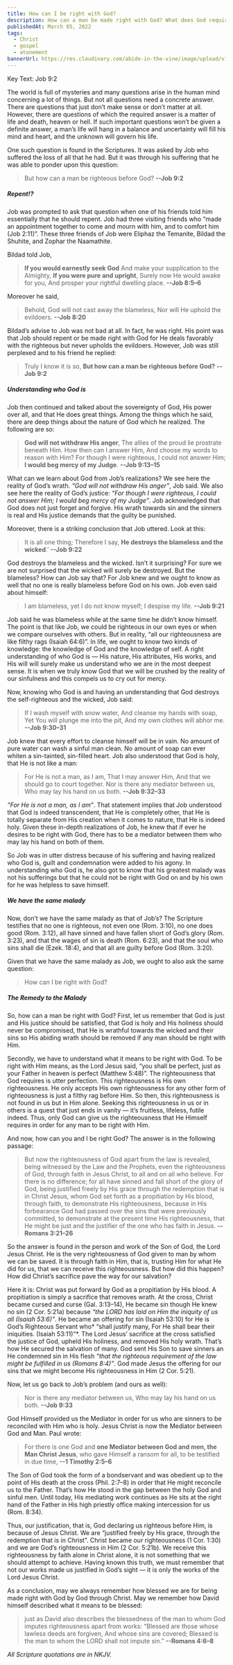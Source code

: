 ```yaml
---
title: How can I be right with God?
description: How can a man be made right with God? What does God require in order for a man to be right with Him? This is the question that every believer should know and understand.
publishedAt: March 05, 2022
tags:
  - Christ
  - gospel
  - atonement
bannerUrl: https://res.cloudinary.com/abide-in-the-vine/image/upload/v1646447017/pexels_markus_spiske_105857_237b3262c7.jpg
---
```


Key Text: Job 9:2

The world is full of mysteries and many questions arise in the human mind concerning a lot of things. But not all questions need a concrete answer. There are questions that just don’t make sense or don’t matter at all. However, there are questions of which the required answer is a matter of life and death, heaven or hell. If such important questions won’t be given a definite answer, a man’s life will hang in a balance and uncertainty will fill his mind and heart, and the unknown will govern his life.

One such question is found in the Scriptures. It was asked by Job who suffered the loss of all that he had. But it was through his suffering that he was able to ponder upon this question:

> But how can a man be righteous before God?
> **--Job 9:2**

##### **Repent!?**

Job was prompted to ask that question when one of his friends told him essentially that he should repent. Job had three visiting friends who “made an appointment together to come and mourn with him, and to comfort him (Job 2:11)”. These three friends of Job were Eliphaz the Temanite, Bildad the Shuhite, and Zophar the Naamathite.

Bildad told Job,

> **If you would earnestly seek God**
> And make your supplication to the Almighty,
> **If you were pure and upright**,
> Surely now He would awake for you,
> And prosper your rightful dwelling place.
> **--Job 8:5–6**

Moreover he said,

> Behold, God will not cast away the blameless,
> Nor will He uphold the evildoers.
> **--Job 8:20**

Bildad’s advise to Job was not bad at all. In fact, he was right. His point was that Job should repent or be made right with God for He deals favorably with the righteous but never upholds the evildoers. However, Job was still perplexed and to his friend he replied:

> Truly I know it is so,
> **But how can a man be righteous before God?**
> **--Job 9:2**

##### **Understanding who God is**

Job then continued and talked about the sovereignty of God, His power over all, and that He does great things. Among the things which he said, there are deep things about the nature of God which he realized. The following are so:

> **God will not withdraw His anger**,
> The allies of the proud lie prostrate beneath Him.
> How then can I answer Him,
> And choose my words to reason with Him?
> For though I were righteous, I could not answer Him;
> **I would beg mercy of my Judge**.
> **--Job 9:13–15**

What can we learn about God from Job’s realizations? We see here the reality of God’s wrath. _“God will not withdraw His anger”_, Job said. We also see here the reality of God’s justice: _“For though I were righteous, I could not answer Him; I would beg mercy of my Judge”_. Job acknowledged that God does not just forget and forgive. His wrath towards sin and the sinners is real and His justice demands that the guilty be punished.

Moreover, there is a striking conclusion that Job uttered. Look at this:

> It is all one thing;
> Therefore I say, **He destroys the blameless and the wicked**.’
> **--Job 9:22**

God destroys the blameless and the wicked. Isn’t it surprising? For sure we are not surprised that the wicked will surely be destroyed. But the blameless? How can Job say that? For Job knew and we ought to know as well that no one is really blameless before God on his own. Job even said about himself:

> I am blameless, yet I do not know myself;
> I despise my life.
> **--Job 9:21**

Job said he was blameless while at the same time he didn’t know himself. The point is that like Job, we could be righteous in our own eyes or when we compare ourselves with others. But in reality, “all our righteousness are like filthy rags (Isaiah 64:6)”. In life, we ought to know two kinds of knowledge: the knowledge of God and the knowledge of self. A right understanding of who God is — His nature, His attributes, His works, and His will will surely make us understand who we are in the most deepest sense. It is when we truly know God that we will be crushed by the reality of our sinfulness and this compels us to cry out for mercy.

Now, knowing who God is and having an understanding that God destroys the self-righteous and the wicked, Job said:

> If I wash myself with snow water,
> And cleanse my hands with soap,
> Yet You will plunge me into the pit,
> And my own clothes will abhor me.
> **--Job 9:30–31**

Job knew that every effort to cleanse himself will be in vain. No amount of pure water can wash a sinful man clean. No amount of soap can ever whiten a sin-tainted, sin-filled heart. Job also understood that God is holy, that He is not like a man:

> For He is not a man, as I am,
> That I may answer Him,
> And that we should go to court together.
> Nor is there any mediator between us,
> Who may lay his hand on us both.
> **--Job 9:32–33**

_“For He is not a man, as I am”_. That statement implies that Job understood that God is indeed transcendent, that He is completely other, that He is totally separate from His creation when it comes to nature, that He is indeed holy. Given these in-depth realizations of Job, he knew that if ever he desires to be right with God, there has to be a mediator between them who may lay his hand on both of them.

So Job was in utter distress because of his suffering and having realized who God is, guilt and condemnation were added to his agony. In understanding who God is, he also got to know that his greatest malady was not his sufferings but that he could not be right with God on and by his own for he was helpless to save himself.

##### **We have the same malady**

Now, don’t we have the same malady as that of Job’s? The Scripture testifies that no one is righteous, not even one (Rom. 3:10), no one does good (Rom. 3:12), all have sinned and have fallen short of God’s glory (Rom. 3:23), and that the wages of sin is death (Rom. 6:23), and that the soul who sins shall die (Ezek. 18:4), and that all are guilty before God (Rom. 3:20).

Given that we have the same malady as Job, we ought to also ask the same question:

> How can I be right with God?

##### **The Remedy to the Malady**

So, how can a man be right with God? First, let us remember that God is just and His justice should be satisfied, that God is holy and His holiness should never be compromised, that He is wrathful towards the wicked and their sins so His abiding wrath should be removed if any man should be right with Him.

Secondly, we have to understand what it means to be right with God. To be right with Him means, as the Lord Jesus said, “you shall be perfect, just as your Father in heaven is perfect (Matthew 5:48)”. The righteousness that God requires is utter perfection. This righteousness is His own righteousness. He only accepts His own righteousness for any other form of righteousness is just a filthy rag before Him. So then, this righteousness is not found in us but in Him alone. Seeking this righteousness in us or in others is a quest that just ends in vanity — it’s fruitless, lifeless, futile indeed. Thus, only God can give us the righteousness that He Himself requires in order for any man to be right with Him.

And now, how can you and I be right God? The answer is in the following passage:

> But now the righteousness of God apart from the law is revealed, being witnessed by the Law and the Prophets,
> even the righteousness of God, through faith in Jesus Christ, to all and on all who believe. For there is no difference;
> for all have sinned and fall short of the glory of God,
> being justified freely by His grace through the redemption that is in Christ Jesus, whom God set forth as a propitiation by His blood, through faith, to demonstrate His righteousness, because in His forbearance God had passed over the sins that were previously committed,
> to demonstrate at the present time His righteousness, that He might be just and the justifier of the one who has faith in Jesus.
> **--Romans 3:21–26**

So the answer is found in the person and work of the Son of God, the Lord Jesus Christ. He is the very righteousness of God given to man by whom we can be saved. It is through faith in Him, that is, trusting Him for what He did for us, that we can receive this righteousness. But how did this happen? How did Christ’s sacrifice pave the way for our salvation?

Here it is: Christ was put forward by God as a propitiation by His blood. A propitiation is simply a sacrifice that removes wrath. At the cross, Christ became cursed and curse (Gal. 3:13–14), He became sin though He knew no sin (2 Cor. 5:21a) because _“the LORD has laid on Him the iniquity of us all
(Isaiah 53:6)”_. He became an offering for sin (Isaiah 53:10) for He is God’s Righteous Servant who* “shall justify many, For He shall bear their iniquities. (Isaiah 53:11)”*. The Lord Jesus’ sacrifice at the cross satisfied the justice of God, upheld His holiness, and removed His holy wrath. That’s how He secured the salvation of many. God sent His Son to save sinners an He condemned sin in His flesh _“that the righteous requirement of the law might be fulfilled in us (Romans 8:4)”_. God made Jesus the offering for our sins that we might become His righteousness in Him (2 Cor. 5:21).

Now, let us go back to Job’s problem (and ours as well):

> Nor is there any mediator between us,
> Who may lay his hand on us both.
> **--Job 9:33**

God Himself provided us the Mediator in order for us who are sinners to be reconciled with Him who is holy. Jesus Christ is now the Mediator between God and Man. Paul wrote:

> For there is one God and **one Mediator between God and men, the Man Christ Jesus**, who gave Himself a ransom for all, to be testified in due time,
> **--1 Timothy 2:5–6**

The Son of God took the form of a bondservant and was obedient up to the point of His death at the cross (Phil. 2:7–8) in order that He might reconcile us to the Father. That’s how He stood in the gap between the holy God and sinful men. Until today, His mediating work continues as He sits at the right hand of the Father in His high priestly office making intercession for us (Rom. 8:34).

Thus, our justification, that is, God declaring us righteous before Him, is because of Jesus Christ. We are “justified freely by His grace, through the redemption that is in Christ”. Christ became our righteousness (1 Cor. 1:30) and we are God’s righteousness in Him (2 Cor. 5:21b). We receive this righteousness by faith alone in Christ alone, it is not something that we should attempt to achieve. Having known this truth, we must remember that not our works made us justified in God’s sight — it is only the works of the Lord Jesus Christ.

As a conclusion, may we always remember how blessed we are for being made right with God by God through Christ. May we remember how David himself described what it means to be blessed:

> just as David also describes the blessedness of the man to whom God imputes righteousness apart from works:
> “Blessed are those whose lawless deeds are forgiven,
> And whose sins are covered;
> Blessed is the man to whom the LORD shall not impute sin.”
> **--Romans 4:6–8**

_All Scripture quotations are in NKJV._
